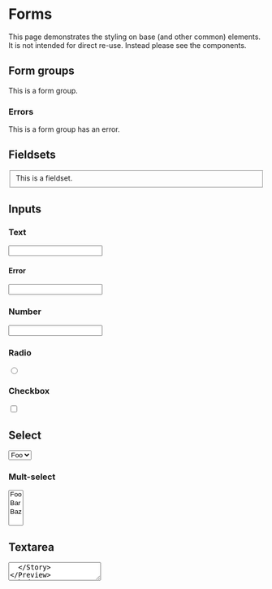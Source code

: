 
<Meta title="Styles/Forms" />

# Forms

This page demonstrates the styling on base (and other common) elements. It is
not intended for direct re-use. Instead please see the components.


## Form groups

<Preview>
  <Story name="Form group">
    <div class="form-group">
      This is a form group.
    </div>
  </Story>
</Preview>


### Errors

<Preview>
  <Story name="Form group error">
    <div class="form-group error">
      This is a form group has an error.
    </div>
  </Story>
</Preview>


## Fieldsets

<Preview>
  <Story name="Fieldset">
    <fieldset>
      This is a fieldset.
    </fieldset>
  </Story>
</Preview>


## Inputs
### Text

<Preview>
  <Story name="Input Text">
    <input name="example" type="text" />
  </Story>
</Preview>


#### Error

<Preview>
  <Story name="Input Text Error">
    <div class="error">
      <input name="example" type="text" />
    </div>
  </Story>
</Preview>


### Number

<Preview>
  <Story name="Input Number">
    <input name="example" type="number" />
  </Story>
</Preview>


### Radio

<Preview>
  <Story name="Input Radio">
    <input name="example" type="radio" />
  </Story>
</Preview>


### Checkbox

<Preview>
  <Story name="Input Checkbox">
    <input name="example" type="checkbox" />
  </Story>
</Preview>

## Select

<Preview>
  <Story name="Select">
    <select name="example">
      <option>Foo</option>
      <option>Bar</option>
      <option>Baz</option>
    </select>
  </Story>
</Preview>

### Mult-select

<Preview>
  <Story name="Select Multi">
    <select name="example" multiple>
      <option>Foo</option>
      <option>Bar</option>
      <option>Baz</option>
    </select>
  </Story>
</Preview>

## Textarea

<Preview>
  <Story name="Textarea">
    <textarea name="example" />
  </Story>
</Preview>